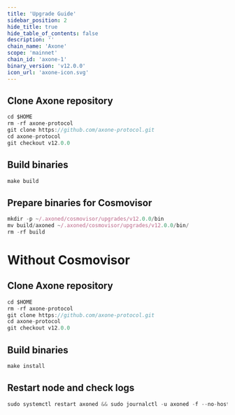 ```yaml
---
title: 'Upgrade Guide'
sidebar_position: 2
hide_title: true
hide_table_of_contents: false
description: ''
chain_name: 'Axone'
scope: 'mainnet'
chain_id: 'axone-1'
binary_version: 'v12.0.0'
icon_url: 'axone-icon.svg'
---
```



<PageTitle
  iconUrl="img/axone-icon.svg"
  title="Axone Upgrade Guide"
  chainId="axone-1"
  version="v12.0.0"
/>

## Clone Axone repository

```js
cd $HOME
rm -rf axone-protocol
git clone https://github.com/axone-protocol.git
cd axone-protocol
git checkout v12.0.0
```

## Build binaries

```js
make build
```

## Prepare binaries for Cosmovisor

```js
mkdir -p ~/.axoned/cosmovisor/upgrades/v12.0.0/bin
mv build/axoned ~/.axoned/cosmovisor/upgrades/v12.0.0/bin/
rm -rf build
```

# Without Cosmovisor

## Clone Axone repository

```js
cd $HOME
rm -rf axone-protocol
git clone https://github.com/axone-protocol.git
cd axone-protocol
git checkout v12.0.0
```

## Build binaries

```js
make install
```

## Restart node and check logs

```js
sudo systemctl restart axoned && sudo journalctl -u axoned -f --no-hostname -o cat
```
